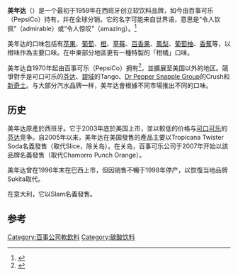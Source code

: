 {{NoteTA
|1=zh-tw:華年達;zh-hk:美年達;zh-cn:美年达;}}
{{Expand|time=2009-11-08T11:21:54+00:00}}
{{About|[[百事公司|百事公司]]推出的一種果味碳酸飲料|澳門資深大律師|华年达}}
{{Infobox Beverage
|name=Mirinda
|logo=[[File:Mirinda_brand_logo.png|200px]]
|image=File:美年达（碳酸饮料）.jpg
|image_size= 300px
|caption= 一个瓶装美年达的空瓶和一个美年达易拉罐空瓶
|type= 橙味汽水
|manufacturer=[[百事公司|百事公司]]
|origin={{ESP}}
|introduced={{start date and age|1959}}
| area_served  = [[全球|全球]]
| flavour      = 
| ingredients  = 
| variants     = 
| related      = [[芬达|芬达]]<br /> [[百事可乐|百事可乐]]<br /> [[新奇士|新奇士]]
| website      = 
}}
'''美年达'''（{{lang-en|Mirinda}}）是一个最初于1959年在西班牙创立软饮料品牌，如今由百事可乐（PepsiCo）持有，并在全球分销。它的名字可能来自世界语，意思是“令人钦佩”（admirable）或“令人惊叹”（amazing）。<ref>{{cite web | url = http://www.geocities.com/eeo8k/uk89/uk89a01.html |url-status = dead| archive-url = https://web.archive.org/web/20050226201617/http://www.geocities.com/eeo8k/uk89/uk89a01.html | archive-date = 26 February 2005 | title = 89th Esperanto World Convention, Beijing, China. July 2004 (a01) | date = 23 January 2005 | first = Enrique | last = Ellemberg}}</ref>

美年达的口味包括有[[苹果|苹果]]、[[葡萄|葡萄]]、[[橙|橙]]、[[草莓|草莓]]、[[百香果|百香果]]、[[鳳梨|鳳梨]]、[[葡萄柚|葡萄柚]]、[[香蕉|香蕉]]等，以橙味作為主要口味。在中東部分地區更有一種特製的「柑橘」口味。

美年达自1970年起由百事可乐（PepsiCo）拥有<ref name="Pepsi_Mirinda">{{cite web | publisher = [[PepsiCo|PepsiCo]] Deutschland | url = http://www.pepsico.de/Marken/Mirinda.html |url-status = dead| title = Produktseite "Mirinda" | year = 2012 | archive-url=https://web.archive.org/web/20120331232346/http://www.pepsico.de/Marken/Mirinda.html | archive-date=31 March 2012 | language = de | quote = Mirinda kommt ursprünglich aus Spanien und wurde 1970 in das PepsiCo-Markenportfolio integriert. Für alle die es orangig-erfrischend lieben ist Mirinda der perfekte Durstlöscher. (''Mirinda came originally from Spain and was integrated into the PepsiCo brand portfolio in 1970. For everyone who loves refreshing oranges, Mirinda is the perfect thirst quencher.'')}}</ref>，並擴展至美国以外的地区。競爭對手是可口可乐的[[芬达|芬达]]、[[碧域|碧域]]的Tango、[[胡椒博士集團|Dr Pepper Snapple Group]]的Crush和[[新奇士|新奇士]]。与大部分汽水品牌一样，美年达會根據不同市場推出不同的口味。

== 历史 ==

美年达原產於西班牙。它于2003年底於美国上市，並以較低的价格与[[可口可乐|可口可乐]]的[[芬达|芬达]]竞争。自2005年以来，美年达在美国發售的產品主要以Tropicana Twister Soda名義發售（取代Slice，除关岛）。在关岛，百事可乐公司于2007年开始以該品牌名義發售（取代Chamorro Punch Orange）。

美年达曾在1996年末在巴西上市，但因销售不暢于1998年停产，以恢復当地品牌Sukita取代。

在意大利，它以Slam名義發售。

== 参考 ==
{{Commonscat|Mirinda}}
{{reflist}}

{{百事公司}}
{{Authority control}}
[[Category:百事公司軟飲料|Category:百事公司軟飲料]]
[[Category:碳酸饮料|Category:碳酸饮料]]